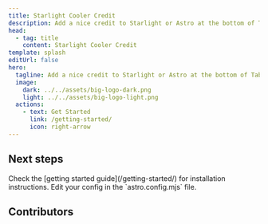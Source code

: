 ```yaml
---
title: Starlight Cooler Credit
description: Add a nice credit to Starlight or Astro at the bottom of Table of Contents.
head:
  - tag: title
    content: Starlight Cooler Credit
template: splash
editUrl: false
hero:
  tagline: Add a nice credit to Starlight or Astro at the bottom of Table of Contents.
  image:
    dark: ../../assets/big-logo-dark.png
    light: ../../assets/big-logo-light.png
  actions:
    - text: Get Started
      link: /getting-started/
      icon: right-arrow
---
```



## Next steps

<CardGrid stagger>
  <Card title="Install the plugin" icon="puzzle">
    Check the [getting started guide](/getting-started/) for installation
    instructions.
  </Card>
  <Card title="Configure the plugin" icon="setting">
    Edit your config in the `astro.config.mjs` file.
  </Card>
</CardGrid>


## Contributors

<ContributorList githubRepo="trueberryless-org/starlight-cooler-credit" />
